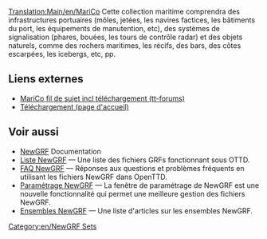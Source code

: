 [[Translation:Main/en/MariCo]]
{{fr/Infobox NewGRF|nomEnsemble=MariCo
|copieEcran=Marico03_1.png
|artiste= Michael Blunck
|codeur= Michael Blunck
|focus= Infrastructure
|homepage=www.ttdpatch.de
|nomHomepage= Transport Tycoon - Les nouveaux graphiques
|copyright= sous licence
}}
Cette collection maritime comprendra des infrastructures portuaires (môles, jetées, les navires factices, les bâtiments du port, les équipements de manutention, etc), des systèmes de signalisation (phares, bouées, les tours de contrôle radar) et des objets naturels, comme des rochers maritimes, les récifs, des bars, des côtes escarpées, les icebergs, etc, pp.


==Liens externes==
*[http://www.tt-forums.net/viewtopic.php?f=67&t=52035&sid=9434c6e6b5e7a2ae3da7380ca4fef76c MariCo fil de sujet incl téléchargement (tt-forums)]
*[http://ttdpatch.de/download.html Téléchargement (page d'accueil)]

== Voir aussi ==
* [[Main/fr/NewGRF|NewGRF]] Documentation
* [[Main/fr/Liste NewGRF|Liste NewGRF]] &mdash; Une liste des fichiers GRFs fonctionnant sous OTTD.
* [[Main/fr/FAQ NewGRF|FAQ NewGRF]] &mdash; Réponses aux questions et problèmes fréquents en utilisant les fichiers NewGRF dans OpenTTD.
* [[Main/fr/NewGRF|Paramétrage NewGRF]] &mdash; La fenêtre de paramétrage de NewGRF est une nouvelle fonctionnalité qui permet une meilleure gestion des fichiers NewGRF.
* [[Main/fr/Ensembles NewGRF|Ensembles NewGRF]] &mdash; Une liste d'articles sur les ensembles NewGRF.

[[Category:en/NewGRF Sets]]